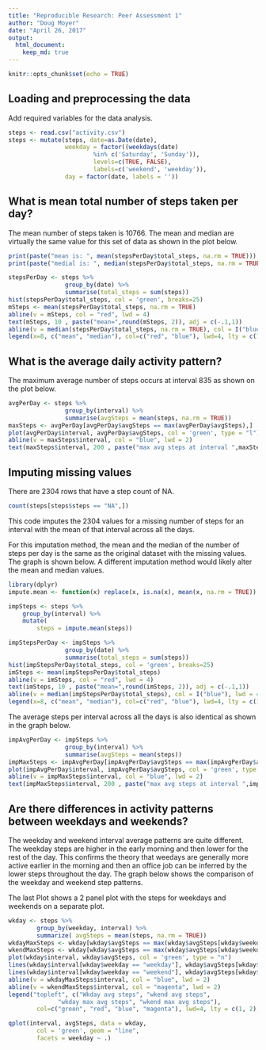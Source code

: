 ```yaml
---
title: "Reproducible Research: Peer Assessment 1"
author: "Doug Moyer"
date: "April 26, 2017"
output: 
  html_document:
    keep_md: true
---
```


```r
knitr::opts_chunk$set(echo = TRUE)
```


## Loading and preprocessing the data

Add required variables for the data analysis.
```r
steps <- read.csv("activity.csv")
steps <- mutate(steps, date=as.Date(date),
                weekday = factor((weekdays(date) 
                        %in% c('Saturday', 'Sunday')), 
                        levels=c(TRUE, FALSE), 
                        labels=c('weekend', 'weekday')),
                day = factor(date, labels = ''))
```


## What is mean total number of steps taken per day?

The mean number of steps taken is 10766. The mean and median are virtually the same value for this set of data as shown in the plot below.

```r
print(paste("mean is: ", mean(stepsPerDay$total_steps, na.rm = TRUE)))
print(paste("medial is: ", median(stepsPerDay$total_steps, na.rm = TRUE)))

```

```r
stepsPerDay <- steps %>% 
                group_by(date) %>%
                summarise(total_steps = sum(steps))
hist(stepsPerDay$total_steps, col = 'green', breaks=25)
mSteps <- mean(stepsPerDay$total_steps, na.rm = TRUE)
abline(v = mSteps, col = "red", lwd = 4)
text(mSteps, 10 , paste("mean=",round(mSteps, 2)), adj = c(-.1,1))
abline(v = median(stepsPerDay$total_steps, na.rm = TRUE), col = I("blue"), lwd = 4, lty=2)
legend(x=8, c("mean", "median"), col=c("red", "blue"), lwd=4, lty = c(1, 2), cex = .5, xjust = 0)
```



## What is the average daily activity pattern?

The maximum average number of steps occurs at interval 835 as shown on the plot below.

```r
avgPerDay <- steps %>% 
                group_by(interval) %>%
                summarise(avgSteps = mean(steps, na.rm = TRUE))
maxSteps <- avgPerDay[avgPerDay$avgSteps == max(avgPerDay$avgSteps),]
plot(avgPerDay$interval, avgPerDay$avgSteps, col = 'green', type = "l")
abline(v = maxSteps$interval, col = "blue", lwd = 2)
text(maxSteps$interval, 200 , paste("max avg steps at interval ",maxSteps$interval), adj = c(0,1))
```



## Imputing missing values

There are 2304 rows that have a step count of NA.

```r
count(steps[steps$steps == "NA",])
```

This code imputes the 2304 values for a missing number of steps for an interval with the mean of that interval across all the days.

For this imputation method, the mean and the median of the number of steps per day is the same as the original dataset with the missing values. The graph is shown below. A different imputation method would likely alter the mean and median values.

```r
library(dplyr)
impute.mean <- function(x) replace(x, is.na(x), mean(x, na.rm = TRUE))

impSteps <- steps %>%
    group_by(interval) %>%
    mutate(
        steps = impute.mean(steps))

impStepsPerDay <- impSteps %>% 
                group_by(date) %>%
                summarise(total_steps = sum(steps))
hist(impStepsPerDay$total_steps, col = 'green', breaks=25)
imSteps <- mean(impStepsPerDay$total_steps)
abline(v = imSteps, col = "red", lwd = 4)
text(imSteps, 10 , paste("mean=",round(imSteps, 2)), adj = c(-.1,1))
abline(v = median(impStepsPerDay$total_steps), col = I("blue"), lwd = 4, lty=2)
legend(x=8, c("mean", "median"), col=c("red", "blue"), lwd=4, lty = c(1, 2), cex = .5, xjust = 0)

```


The average steps per interval across all the days is also identical as shown in the graph below.

```r
impAvgPerDay <- impSteps %>% 
                group_by(interval) %>%
                summarise(avgSteps = mean(steps))
impMaxSteps <- impAvgPerDay[impAvgPerDay$avgSteps == max(impAvgPerDay$avgSteps),]
plot(impAvgPerDay$interval, impAvgPerDay$avgSteps, col = 'green', type = "l")
abline(v = impMaxSteps$interval, col = "blue", lwd = 2)
text(impMaxSteps$interval, 200 , paste("max avg steps at interval ",impMaxSteps$interval), adj = c(0,1))
```

## Are there differences in activity patterns between weekdays and weekends?

The weekday and weekend interval average patterns are quite different. The weekday steps are higher in the early morning and then lower for the rest of the day. This confirms the theory that weedays are generally more active earlier in the morning and then an office job can be inferred by the lower steps throughout the day. The graph below shows the comparison of the weekday and weekend step patterns.

The last Plot shows a 2 panel plot with the steps for weekdays and weekends on a separate plot.

```r
wkday <- steps %>%
        group_by(weekday, interval) %>%
        summarize( avgSteps = mean(steps, na.rm = TRUE))
wkdayMaxSteps <- wkday[wkday$avgSteps == max(wkday$avgSteps[wkday$weekday == "weekday"]),]
wkendMaxSteps <- wkday[wkday$avgSteps == max(wkday$avgSteps[wkday$weekday == "weekend"]),]
plot(wkday$interval, wkday$avgSteps, col = 'green', type = "n")
lines(wkday$interval[wkday$weekday == "weekday"], wkday$avgSteps[wkday$weekday == "weekday"], col = 'green', type = "l")
lines(wkday$interval[wkday$weekday == "weekend"], wkday$avgSteps[wkday$weekday == "weekend"], col = 'red', type = "l")
abline(v = wkdayMaxSteps$interval, col = "blue", lwd = 2)
abline(v = wkendMaxSteps$interval, col = "magenta", lwd = 2)
legend("topleft", c("Wkday avg steps", "wkend avg steps", 
              "wkday max avg steps", "wkend max avg steps"), 
        col=c("green", "red", "blue", "magenta"), lwd=4, lty = c(1, 2), cex = .5, xjust = 0)

```

```r
qplot(interval, avgSteps, data = wkday,
        col = 'green', geom = "line", 
        facets = weekday ~ .)
```

